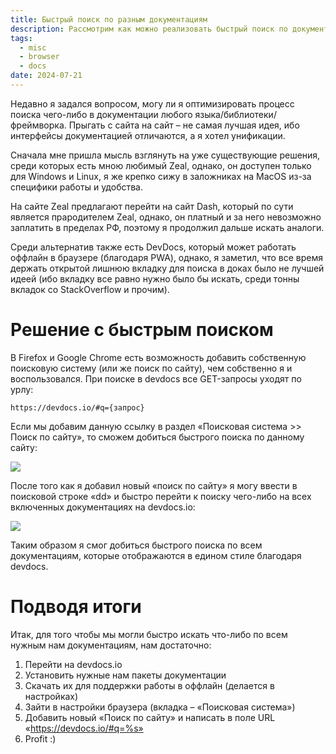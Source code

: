 ```yaml
---
title: Быстрый поиск по разным документациям
description: Рассмотрим как можно реализовать быстрый поиск по документациям разных языков
tags:
  - misc
  - browser
  - docs
date: 2024-07-21
---
```

Недавно я задался вопросом, могу ли я оптимизировать процесс поиска чего-либо в документации любого языка/библиотеки/фреймворка. Прыгать с сайта на сайт – не самая лучшая идея, ибо интерфейсы документацией отличаются, а я хотел унификации.

Сначала мне пришла мысль взглянуть на уже существующие решения, среди которых есть мною любимый Zeal, однако, он доступен только для Windows и Linux, я же крепко сижу в заложниках на MacOS из-за специфики работы и удобства.

На сайте Zeal предлагают перейти на сайт Dash, который по сути является прародителем Zeal, однако, он платный и за него невозможно заплатить в пределах РФ, поэтому я продолжил дальше искать аналоги.

Среди альтернатив также есть DevDocs, который может работать оффлайн в браузере (благодаря PWA), однако, я заметил, что все время держать открытой лишнюю вкладку для поиска в доках было не лучшей идеей (ибо вкладку все равно нужно было бы искать, среди тонны вкладок со StackOverflow и прочим).

# Решение с быстрым поиском

В Firefox и Google Chrome есть возможность добавить собственную поисковую систему (или же поиск по сайту), чем собственно я и воспользовался. При поиске в devdocs все GET-запросы уходят по урлу:

```
https://devdocs.io/#q={запрос}
```

Если мы добавим данную ссылку в раздел «Поисковая система >> Поиск по сайту», то сможем добиться быстрого поиска по данному сайту:

![](/posts/browser-devdocs/fs.png)

После того как я добавил новый «поиск по сайту» я могу ввести в поисковой строке «dd» и быстро перейти к поиску чего-либо на всех включенных документациях на devdocs.io:

![](/posts/browser-devdocs/fs-example.gif)

Таким образом я смог добиться быстрого поиска по всем документациям, которые отображаются в едином стиле благодаря devdocs.

# Подводя итоги

Итак, для того чтобы мы могли быстро искать что-либо по всем нужным нам документациям, нам достаточно:

1. Перейти на devdocs.io
2. Установить нужные нам пакеты документации
3. Скачать их для поддержки работы в оффлайн (делается в настройках)
4. Зайти в настройки браузера (вкладка – «Поисковая система»)
5. Добавить новый «Поиск по сайту» и написать в поле URL «https://devdocs.io/#q=%s»
6. Profit :)
